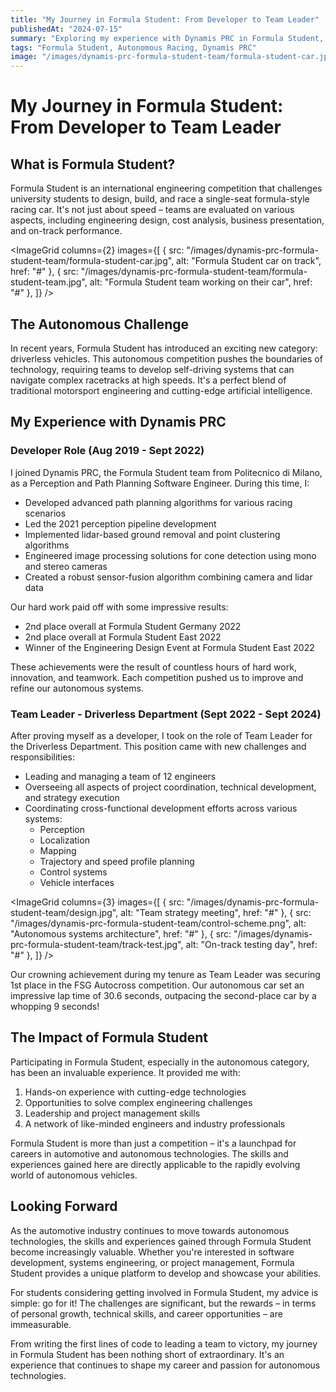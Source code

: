 ```yaml
---
title: "My Journey in Formula Student: From Developer to Team Leader"
publishedAt: "2024-07-15"
summary: "Exploring my experience with Dynamis PRC in Formula Student, including the exciting world of autonomous racing."
tags: "Formula Student, Autonomous Racing, Dynamis PRC"
image: "/images/dynamis-prc-formula-student-team/formula-student-car.jpg"
---
```


# My Journey in Formula Student: From Developer to Team Leader

## What is Formula Student?

Formula Student is an international engineering competition that challenges university students to design, build, and race a single-seat formula-style racing car. It's not just about speed – teams are evaluated on various aspects, including engineering design, cost analysis, business presentation, and on-track performance.

<ImageGrid
  columns={2}
  images={[
    { src: "/images/dynamis-prc-formula-student-team/formula-student-car.jpg", alt: "Formula Student car on track", href: "#" },
    { src: "/images/dynamis-prc-formula-student-team/formula-student-team.jpg", alt: "Formula Student team working on their car", href: "#" },
  ]}
/>

## The Autonomous Challenge

In recent years, Formula Student has introduced an exciting new category: driverless vehicles. This autonomous competition pushes the boundaries of technology, requiring teams to develop self-driving systems that can navigate complex racetracks at high speeds. It's a perfect blend of traditional motorsport engineering and cutting-edge artificial intelligence.

## My Experience with Dynamis PRC

### Developer Role (Aug 2019 - Sept 2022)

I joined Dynamis PRC, the Formula Student team from Politecnico di Milano, as a Perception and Path Planning Software Engineer. During this time, I:

- Developed advanced path planning algorithms for various racing scenarios
- Led the 2021 perception pipeline development
- Implemented lidar-based ground removal and point clustering algorithms
- Engineered image processing solutions for cone detection using mono and stereo cameras
- Created a robust sensor-fusion algorithm combining camera and lidar data

Our hard work paid off with some impressive results:

- 2nd place overall at Formula Student Germany 2022
- 2nd place overall at Formula Student East 2022
- Winner of the Engineering Design Event at Formula Student East 2022

<Callout emoji="🏆">
  These achievements were the result of countless hours of hard work, innovation, and teamwork. Each competition pushed us to improve and refine our autonomous systems.
</Callout>

### Team Leader - Driverless Department (Sept 2022 - Sept 2024)

After proving myself as a developer, I took on the role of Team Leader for the Driverless Department. This position came with new challenges and responsibilities:

- Leading and managing a team of 12 engineers
- Overseeing all aspects of project coordination, technical development, and strategy execution
- Coordinating cross-functional development efforts across various systems:
  - Perception
  - Localization
  - Mapping
  - Trajectory and speed profile planning
  - Control systems
  - Vehicle interfaces

<ImageGrid
  columns={3}
  images={[
    { src: "/images/dynamis-prc-formula-student-team/design.jpg", alt: "Team strategy meeting", href: "#" },
    { src: "/images/dynamis-prc-formula-student-team/control-scheme.png", alt: "Autonomous systems architecture", href: "#" },
    { src: "/images/dynamis-prc-formula-student-team/track-test.jpg", alt: "On-track testing day", href: "#" },
  ]}
/>

Our crowning achievement during my tenure as Team Leader was securing 1st place in the FSG Autocross competition. Our autonomous car set an impressive lap time of 30.6 seconds, outpacing the second-place car by a whopping 9 seconds!

## The Impact of Formula Student

Participating in Formula Student, especially in the autonomous category, has been an invaluable experience. It provided me with:

1. Hands-on experience with cutting-edge technologies
2. Opportunities to solve complex engineering challenges
3. Leadership and project management skills
4. A network of like-minded engineers and industry professionals

<Callout emoji="💡">
  Formula Student is more than just a competition – it's a launchpad for careers in automotive and autonomous technologies. The skills and experiences gained here are directly applicable to the rapidly evolving world of autonomous vehicles.
</Callout>

## Looking Forward

As the automotive industry continues to move towards autonomous technologies, the skills and experiences gained through Formula Student become increasingly valuable. Whether you're interested in software development, systems engineering, or project management, Formula Student provides a unique platform to develop and showcase your abilities.

For students considering getting involved in Formula Student, my advice is simple: go for it! The challenges are significant, but the rewards – in terms of personal growth, technical skills, and career opportunities – are immeasurable.

<Caption>
  From writing the first lines of code to leading a team to victory, my journey in Formula Student has been nothing short of extraordinary. It's an experience that continues to shape my career and passion for autonomous technologies.
</Caption>

